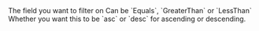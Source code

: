 <ParamField body="where" type="object">
    <Expandable title="WhereObject">
        <ParamField body="field" type="SortObject" name="sortObject">
            The field you want to filter on
        </ParamField>
        <ParamField body="operator" type="string" name="value">
            Can be `Equals`, `GreaterThan` or `LessThan`
        </ParamField>
        <ParamField body="value" type="string" name="value">
            Whether you want this to be `asc` or `desc` for ascending or descending.
        </ParamField>
    </Expandable>
</ParamField>